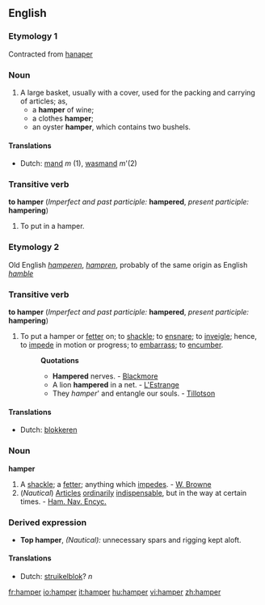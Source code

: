 ==English==
===Etymology 1===
Contracted from [[hanaper]]
===Noun===
#A large basket, usually with a cover, used for the packing and carrying of articles; as,
#* a '''hamper''' of wine; 
#* a clothes '''hamper'''; 
#* an oyster '''hamper''', which contains two bushels.

====Translations====
*Dutch: [[mand]] ''m'' (1), [[wasmand]] ''m'''(2)

===Transitive verb===
'''to hamper''' (''Imperfect and past participle:'' '''hampered''', ''present participle:'' '''hampering''')
#To put in a hamper.

===Etymology 2===
Old English ''[[hamperen]]'', ''[[hampren]]'', probably of the same origin as English ''[[hamble]]''
===Transitive verb===
'''to hamper''' (''Imperfect and past participle:'' '''hampered''', ''present participle:'' '''hampering''')
#To put a hamper or [[fetter]] on; to [[shackle]]; to [[ensnare]]; to [[inveigle]]; hence, to [[impede]] in motion or progress; to [[embarrass]]; to [[encumber]].
#:'''Quotations'''
#:*'''Hampered''' nerves. - [[Blackmore]]
#:*A lion '''hampered''' in a net. - [[L'Estrange]]
#:*They ''hamper''' and entangle our souls. - [[Tillotson]]

====Translations====

*Dutch: [[blokkeren]]

===Noun===
'''hamper'''
#A [[shackle]]; a [[fetter]]; anything which [[impede]]s. - [[W. Browne]]
#(''Nautical'') [[Article]]s [[ordinary|ordinarily]] [[indispensable]], but in the way at certain times. - [[Ham. Nav. Encyc.]]
===Derived expression===
*'''Top hamper''', ''(Nautical):'' unnecessary spars and rigging kept aloft.

====Translations====

*Dutch: [[struikelblok]]? ''n''

[[fr:hamper]]
[[io:hamper]]
[[it:hamper]]
[[hu:hamper]]
[[vi:hamper]]
[[zh:hamper]]